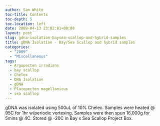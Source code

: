 ```yaml
---
author: Sam White
toc-title: Contents
toc-depth: 5
toc-location: left
date: 2009-04-13 23:02:01+00:00
layout: post
slug: gdna-isolation-baysea-scallop-and-hybrid-samples
title: gDNA Isolation - Bay/Sea Scallop and hybrid samples
categories:
  - "2009"
  - "Miscellaneous"
tags:
  - Argopecten irradians
  - bay scallop
  - Chelex
  - DNA Isolation
  - gDNA
  - Placopecten magellanicus
  - sea scallop
---
```


gDNA was isolated using 500uL of 10% Chelex. Samples were heated @ 95C for 1hr w/periodic vortexing. Samples were then spun 16,000g for 5mins @ 4C. Stored @ -20C in Bay x Sea Scallop Project Box.
